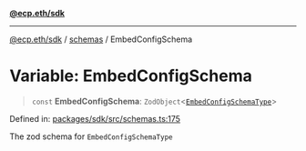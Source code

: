 [**@ecp.eth/sdk**](/sdk-reference/index.mdx)

***

[@ecp.eth/sdk](/sdk-reference/index.mdx) / [schemas](/sdk-reference/schemas/index.mdx) / EmbedConfigSchema

# Variable: EmbedConfigSchema

> `const` **EmbedConfigSchema**: `ZodObject`\<[`EmbedConfigSchemaType`](/sdk-reference/schemas/type-aliases/EmbedConfigSchemaType.mdx)\>

Defined in: [packages/sdk/src/schemas.ts:175](https://github.com/ecp-eth/comments-monorepo/blob/main/packages/sdk/src/schemas.ts#L175)

The zod schema for `EmbedConfigSchemaType`
